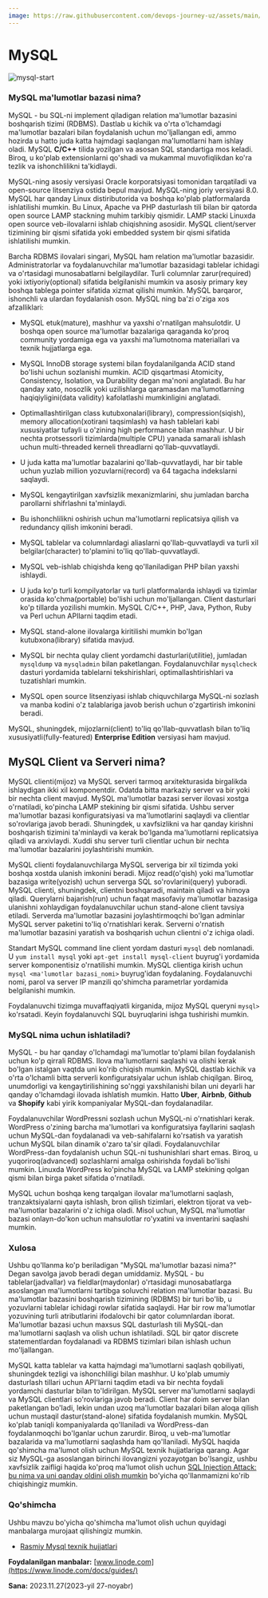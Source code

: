 ```yaml
---
image: https://raw.githubusercontent.com/devops-journey-uz/assets/main/images/tutorials/database/mysql.png
---
```



# MySQL

![mysql-start](https://raw.githubusercontent.com/devops-journey-uz/assets/main/images/tutorials/database/mysql.png)

### MySQL ma'lumotlar bazasi nima?

MySQL - bu SQL-ni implement qiladigan relation ma'lumotlar bazasini boshqarish tizimi (RDBMS). Dastlab u kichik va o'rta o'lchamdagi ma'lumotlar bazalari bilan foydalanish uchun mo'ljallangan edi, ammo hozirda u hatto juda katta hajmdagi saqlangan ma'lumotlarni ham ishlay oladi. MySQL **C/C++** tilida yozilgan va asosan SQL standartiga mos keladi. Biroq, u ko'plab extensionlarni qo'shadi va mukammal muvofiqlikdan ko'ra tezlik va ishonchlilikni ta'kidlaydi.

MySQL-ning asosiy versiyasi Oracle korporatsiyasi tomonidan tarqatiladi va open-source litsenziya ostida bepul mavjud. MySQL-ning joriy versiyasi 8.0. MySQL har qanday Linux distiributorida va boshqa ko'plab platformalarda ishlatilishi mumkin. Bu Linux, Apache va PHP dasturlash tili bilan bir qatorda open source LAMP stackning muhim tarkibiy qismidir. LAMP stacki Linuxda open source veb-ilovalarni ishlab chiqishning asosidir. MySQL client/server tizimining bir qismi sifatida yoki embedded system bir qismi sifatida ishlatilishi mumkin.

Barcha RDBMS ilovalari singari, MySQL ham relation ma'lumotlar bazasidir. Administratorlar va foydalanuvchilar ma'lumotlar bazasidagi tablelar ichidagi va o'rtasidagi munosabatlarni belgilaydilar. Turli columnlar zarur(required) yoki ixtiyoriy(optional) sifatida belgilanishi mumkin va asosiy primary key boshqa tablega pointer sifatida xizmat qilishi mumkin. MySQL barqaror, ishonchli va ulardan foydalanish oson. MySQL ning ba'zi o'ziga xos afzalliklari:

* MySQL etuk(mature), mashhur va yaxshi o'rnatilgan mahsulotdir. U boshqa open source ma'lumotlar bazalariga qaraganda ko'proq community yordamiga ega va yaxshi ma'lumotnoma materiallari va texnik hujjatlarga ega.

* MySQL InnoDB storage systemi bilan foydalanilganda ACID stand bo'lishi uchun sozlanishi mumkin. ACID qisqartmasi Atomicity, Consistency, Isolation, va Durability degan ma'noni anglatadi. Bu har qanday xato, nosozlik yoki uzilishlarga qaramasdan ma'lumotlarning haqiqiyligini(data validity) kafolatlashi mumkinligini anglatadi.

* Optimallashtirilgan class kutubxonalari(library), compression(siqish), memory allocation(xotirani taqsimlash) va hash tablelari kabi xususiyatlar tufayli u o'zining high performance bilan mashhur. U bir nechta protsessorli tizimlarda(multiple CPU) yanada samarali ishlash uchun multi-threaded kerneli threadlarni qo'llab-quvvatlaydi.

* U juda katta ma'lumotlar bazalarini qo'llab-quvvatlaydi, har bir table uchun yuzlab million yozuvlarni(record) va 64 tagacha indekslarni saqlaydi.

* MySQL kengaytirilgan xavfsizlik mexanizmlarini, shu jumladan barcha parollarni shifrlashni ta'minlaydi.
* Bu ishonchlilikni oshirish uchun ma'lumotlarni replicatsiya qilish va redundancy qilish imkonini beradi.
* MySQL tablelar va columnlardagi aliaslarni qo'llab-quvvatlaydi va turli xil belgilar(character) to'plamini to'liq qo'llab-quvvatlaydi.
* MySQL veb-ishlab chiqishda keng qo'llaniladigan PHP bilan yaxshi ishlaydi.
* U juda ko'p turli kompilyatorlar va turli platformalarda ishlaydi va tizimlar orasida ko'chma(portable) bo'lishi uchun mo'ljallangan. Client dasturlari ko'p tillarda yozilishi mumkin. MySQL C/C++, PHP, Java, Python, Ruby va Perl uchun APIlarni taqdim etadi.
* MySQL stand-alone ilovalarga kiritilishi mumkin bo'lgan kutubxona(library) sifatida mavjud.
* MySQL bir nechta qulay client yordamchi dasturlari(utilitie), jumladan `mysqldump` va `mysqladmin` bilan paketlangan. Foydalanuvchilar `mysqlcheck` dasturi yordamida tablelarni tekshirishlari, optimallashtirishlari va tuzatishlari mumkin.
* MySQL open source litsenziyasi ishlab chiquvchilarga MySQL-ni sozlash va manba kodini o'z talablariga javob berish uchun o'zgartirish imkonini beradi.


MySQL, shuningdek, mijozlarni(client) to'liq qo'llab-quvvatlash bilan to'liq xususiyatli(fully-featured) **Enterprise Edition** versiyasi ham mavjud.

## MySQL Client va Serveri nima?

MySQL clienti(mijoz) va MySQL serveri tarmoq arxitekturasida birgalikda ishlaydigan ikki xil komponentdir. Odatda bitta markaziy server va bir yoki bir nechta client mavjud. MySQL ma'lumotlar bazasi server ilovasi xostga o'rnatiladi, ko'pincha LAMP stekining bir qismi sifatida. Ushbu server ma'lumotlar bazasi konfiguratsiyasi va ma'lumotlarini saqlaydi va clientlar so'rovlariga javob beradi. Shuningdek, u xavfsizlikni va har qanday kirishni boshqarish tizimini ta'minlaydi va kerak bo'lganda ma'lumotlarni replicatsiya qiladi va arxivlaydi. Xuddi shu server turli clientlar uchun bir nechta ma'lumotlar bazalarini joylashtirishi mumkin.

MySQL clienti foydalanuvchilarga MySQL serveriga bir xil tizimda yoki boshqa xostda ulanish imkonini beradi. Mijoz read(o'qish) yoki ma'lumotlar bazasiga write(yozish) uchun serverga SQL so'rovlarini(query) yuboradi. MySQL clienti, shuningdek, clientni boshqaradi, maintain qiladi va himoya qiladi. Querylarni bajarish(run) uchun faqat masofaviy ma'lumotlar bazasiga ulanishni xohlaydigan foydalanuvchilar uchun stand-alone client tavsiya etiladi. Serverda ma'lumotlar bazasini joylashtirmoqchi bo'lgan adminlar MySQL server paketini to'liq o'rnatishlari kerak. Serverni o'rnatish ma'lumotlar bazasini yaratish va boshqarish uchun clientni o'z ichiga oladi.

Standart MySQL command line client yordam dasturi `mysql` deb nomlanadi. U `yum install mysql` yoki `apt-get install mysql-client` buyrug'i yordamida server komponentisiz o'rnatilishi mumkin. MySQL clientiga kirish uchun `mysql <ma'lumotlar bazasi_nomi>` buyrug'idan foydalaning. Foydalanuvchi nomi, parol va server IP manzili qo'shimcha parametrlar yordamida belgilanishi mumkin.

Foydalanuvchi tizimga muvaffaqiyatli kirganida, mijoz MySQL queryni `mysql>` ko'rsatadi. Keyin foydalanuvchi SQL buyruqlarini ishga tushirishi mumkin.

### MySQL nima uchun ishlatiladi?

MySQL - bu har qanday o'lchamdagi ma'lumotlar to'plami bilan foydalanish uchun ko'p qirrali RDBMS. Ilova ma'lumotlarni saqlashi va olishi kerak bo'lgan istalgan vaqtda uni ko'rib chiqish mumkin. MySQL dastlab kichik va o'rta o'lchamli bitta serverli konfiguratsiyalar uchun ishlab chiqilgan. Biroq, unumdorligi va kengaytirilishining so'nggi yaxshilanishi bilan uni deyarli har qanday o'lchamdagi ilovada ishlatish mumkin. Hatto **Uber**, **Airbnb**, **Github** va **Shopify** kabi yirik kompaniyalar MySQL-dan foydalanadilar.

Foydalanuvchilar WordPressni sozlash uchun MySQL-ni o'rnatishlari kerak. WordPress o'zining barcha ma'lumotlari va konfiguratsiya fayllarini saqlash uchun MySQL-dan foydalanadi va veb-sahifalarni ko'rsatish va yaratish uchun MySQL bilan dinamik o'zaro ta'sir qiladi. Foydalanuvchilar WordPress-dan foydalanish uchun SQL-ni tushunishlari shart emas. Biroq, u yuqoriroq(advanced) sozlashlarni amalga oshirishda foydali bo'lishi mumkin. Linuxda WordPress ko'pincha MySQL va LAMP stekining qolgan qismi bilan birga paket sifatida o'rnatiladi. 

MySQL uchun boshqa keng tarqalgan ilovalar ma'lumotlarni saqlash, tranzaktsiyalarni qayta ishlash, bron qilish tizimlari, elektron tijorat va veb-ma'lumotlar bazalarini o'z ichiga oladi. Misol uchun, MySQL ma'lumotlar bazasi onlayn-do'kon uchun mahsulotlar ro'yxatini va inventarini saqlashi mumkin.

### Xulosa

Ushbu qo'llanma ko'p beriladigan "MySQL ma'lumotlar bazasi nima?" Degan savolga javob beradi degan umiddamiz. MySQL - bu tablelar(jadvallar) va fieldlar(maydonlar) o'rtasidagi munosabatlarga asoslangan ma'lumotlarni tartibga soluvchi relation ma'lumotlar bazasi. Bu ma'lumotlar bazasini boshqarish tizimining (RDBMS) bir turi bo'lib, u yozuvlarni tablelar ichidagi rowlar sifatida saqlaydi. Har bir row ma'lumotlar yozuvining turli atributlarini ifodalovchi bir qator columnlardan iborat. Ma'lumotlar bazasi uchun maxsus SQL dasturlash tili MySQL-dan ma'lumotlarni saqlash va olish uchun ishlatiladi. SQL bir qator discrete statementlardan foydalanadi va RDBMS tizimlari bilan ishlash uchun mo'ljallangan.

MySQL katta tablelar va katta hajmdagi ma'lumotlarni saqlash qobiliyati, shuningdek tezligi va ishonchliligi bilan mashhur. U ko'plab umumiy dasturlash tillari uchun API'larni taqdim etadi va bir nechta foydali yordamchi dasturlar bilan to'ldirilgan. MySQL server ma'lumotlarni saqlaydi va MySQL clientlari so'rovlariga javob beradi. Client har doim server bilan paketlangan bo'ladi, lekin undan uzoq ma'lumotlar bazalari bilan aloqa qilish uchun mustaqil dastur(stand-alone) sifatida foydalanish mumkin. MySQL ko'plab taniqli kompaniyalarda qo'llaniladi va WordPress-dan foydalanmoqchi bo'lganlar uchun zarurdir. Biroq, u veb-ma'lumotlar bazalarida va ma'lumotlarni saqlashda ham qo'llaniladi. MySQL haqida qo'shimcha ma'lumot olish uchun MySQL texnik hujjatlariga qarang. Agar siz MySQL-ga asoslangan birinchi ilovangizni yozayotgan bo'lsangiz, ushbu xavfsizlik zaifligi haqida ko'proq ma'lumot olish uchun [SQL Injection Attack: bu nima va uni qanday oldini olish mumkin](https://devops-journey.uz/guides/database/sql-injection) bo'yicha qo'llanmamizni ko'rib chiqishingiz mumkin.

### Qo'shimcha
<Callout type="info" emoji="">
Ushbu mavzu bo'yicha qo'shimcha ma'lumot olish uchun quyidagi manbalarga murojaat qilishingiz mumkin. 

* [Rasmiy Mysql texnik hujjatlari](https://dev.mysql.com/doc/)

**Foydalanilgan manbalar:** [www.linode.com](https://www.linode.com/docs/guides/)

**Sana:** 2023.11.27(2023-yil 27-noyabr)
</Callout>